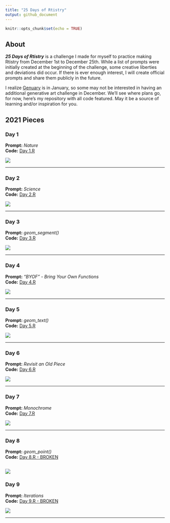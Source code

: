 ```yaml
---
title: "25 Days of Rtistry"
output: github_document
---
```


```r
knitr::opts_chunk$set(echo = TRUE)
```

## About

***25 Days of Rtistry*** is a challenge I made for myself to practice making Rtistry from December 1st to December 25th. 
While a list of prompts were initially created at the beginning of the challenge, some creative liberties and deviations did occur.
If there is ever enough interest, I will create official prompts and share them publicly in the future.

I realize [Genuary](https://genuary.art) is in January, so some may not be interested in having an additional generative art challenge in December. We'll see where plans go, for now, here's my repository with all code featured. May it be a source of learning and/or inspiration for you.

## 2021 Pieces

### Day 1
**Prompt:** *Nature* <br>
**Code:** [Day 1.R](Submissions/2021-12-01/Day 1.R)

![](Submissions/2021-12-01/Mountains.PNG)

---

### Day 2
**Prompt:** *Science* <br>
**Code:** [Day 2.R](Submissions/2021-12-02/Day 2.R)

![](Submissions/2021-12-02/Mito.PNG)

---

### Day 3
**Prompt:** *geom_segment()* <br>
**Code:** [Day 3.R](Submissions/2021-12-03/Day 3.R)

![](Submissions/2021-12-03/Buildings.PNG)

---

### Day 4
**Prompt:** *"BYOF" - Bring Your Own Functions* <br>
**Code:** [Day 4.R](Submissions/2021-12-04/Day 4.R)

![](Submissions/2021-12-04/Crossover.PNG)

---

### Day 5
**Prompt:** *geom_text()* <br>
**Code:** [Day 5.R](Submissions/2021-12-05/Day 5.R)

![](Submissions/2021-12-05/Pipe Dreams.PNG)

---

### Day 6
**Prompt:** *Revisit an Old Piece* <br>
**Code:** [Day 6.R](Submissions/2021-12-06/Day 6.R)

![](Submissions/2021-12-06/Polar City.PNG)

---

### Day 7
**Prompt:** *Monochrome* <br>
**Code:** [Day 7.R](Submissions/2021-12-07/Day 7.R)

![](Submissions/2021-12-07/Mono Grid.jfif)

---

### Day 8
**Prompt:** *geom_point()* <br>
**Code:** [Day 8.R - BROKEN](Submissions/2021-12-08/Day 8.R)

![](Submissions/2021-12-08/Sunset Bubbles.jfif)
---
### Day 9
**Prompt:** *Iterations* <br>
**Code:** [Day 9.R - BROKEN](Submissions/2021-12-09/Day 9.R)

![](Submissions/2021-12-09/iter.png)

---



